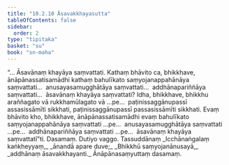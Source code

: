```yaml
---
title: "10.2.10 Āsavakkhayasutta"
tableOfContents: false
sidebar:
  order: 2
type: "tipitaka"
basket: "su"
book: "sn-maha"
---
```



<DynamicBreadcrumb />

<Division number="996" book="sn-maha">

<Paragraph number="1785" book="sn-maha">
“… Āsavānaṃ khayāya saṃvattati. Kathaṃ bhāvito ca, bhikkhave, ānāpānassatisamādhi kathaṃ bahulīkato saṃyojanappahānāya saṃvattati…  anusayasamugghātāya saṃvattati…  addhānapariññāya saṃvattati…  āsavānaṃ khayāya saṃvattati? Idha, bhikkhave, bhikkhu araññagato vā rukkhamūlagato vā …pe…  paṭinissaggānupassī assasissāmīti sikkhati, paṭinissaggānupassī passasissāmīti sikkhati. Evaṃ bhāvito kho, bhikkhave, ānāpānassatisamādhi evaṃ bahulīkato saṃyojanappahānāya saṃvattati …pe…  anusayasamugghātāya saṃvattati …pe…  addhānapariññāya saṃvattati …pe…  āsavānaṃ khayāya saṃvattatī”ti.

</Paragraph>
</Division>

<Paragraph number="1786" type="center" book="sn-maha">
Dasamaṃ.



</Paragraph>

<Paragraph number="1787" type="center" book="sn-maha">
Dutiyo vaggo.



</Paragraph>

<Paragraph number="1788" type="center" book="sn-maha">
Tassuddānaṃ


</Paragraph>

<Paragraph number="1789" type="verses" book="sn-maha">
_Icchānaṅgalaṃ kaṅkheyyaṃ,_  
_ānandā apare duve;_  
_Bhikkhū saṃyojanānusayā,_  
_addhānaṃ āsavakkhayanti._  


</Paragraph>

<Paragraph number="1790" type="center" book="sn-maha">
Ānāpānasaṃyuttaṃ dasamaṃ.
</Paragraph>